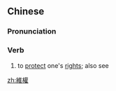 {{also|维权}}
==Chinese==
{{zh-forms|s=维权}}
{{wikipedia|lang=zh}}

===Pronunciation===
{{zh-pron
|m=wéiquán
|c=wai4 kyun4
|mn=qz,xm,zz:ûi-koân
|cat=v
}}

===Verb===
{{zh-verb}}

# to [[protect]] one's [[right]]s; also see {{w|Weiquan movement}}

[[zh:維權]]